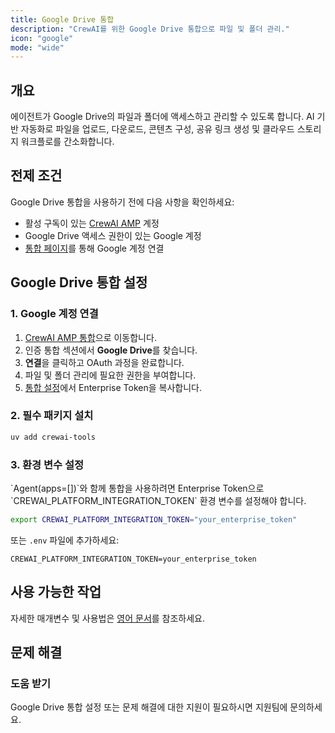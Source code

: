 ```yaml
---
title: Google Drive 통합
description: "CrewAI를 위한 Google Drive 통합으로 파일 및 폴더 관리."
icon: "google"
mode: "wide"
---
```


## 개요

에이전트가 Google Drive의 파일과 폴더에 액세스하고 관리할 수 있도록 합니다. AI 기반 자동화로 파일을 업로드, 다운로드, 콘텐츠 구성, 공유 링크 생성 및 클라우드 스토리지 워크플로를 간소화합니다.

## 전제 조건

Google Drive 통합을 사용하기 전에 다음 사항을 확인하세요:

- 활성 구독이 있는 [CrewAI AMP](https://app.crewai.com) 계정
- Google Drive 액세스 권한이 있는 Google 계정
- [통합 페이지](https://app.crewai.com/crewai_plus/connectors)를 통해 Google 계정 연결

## Google Drive 통합 설정

### 1. Google 계정 연결

1. [CrewAI AMP 통합](https://app.crewai.com/crewai_plus/connectors)으로 이동합니다.
2. 인증 통합 섹션에서 **Google Drive**를 찾습니다.
3. **연결**을 클릭하고 OAuth 과정을 완료합니다.
4. 파일 및 폴더 관리에 필요한 권한을 부여합니다.
5. [통합 설정](https://app.crewai.com/crewai_plus/settings/integrations)에서 Enterprise Token을 복사합니다.

### 2. 필수 패키지 설치

```bash
uv add crewai-tools
```

### 3. 환경 변수 설정

<Note>
  `Agent(apps=[])`와 함께 통합을 사용하려면 Enterprise Token으로 `CREWAI_PLATFORM_INTEGRATION_TOKEN` 환경 변수를 설정해야 합니다.
</Note>

```bash
export CREWAI_PLATFORM_INTEGRATION_TOKEN="your_enterprise_token"
```

또는 `.env` 파일에 추가하세요:

```
CREWAI_PLATFORM_INTEGRATION_TOKEN=your_enterprise_token
```

## 사용 가능한 작업

자세한 매개변수 및 사용법은 [영어 문서](../../../en/enterprise/integrations/google_drive)를 참조하세요.

## 문제 해결

### 도움 받기

<Card title="도움이 필요하신가요?" icon="headset" href="mailto:support@crewai.com">
  Google Drive 통합 설정 또는 문제 해결에 대한 지원이 필요하시면 지원팀에 문의하세요.
</Card>
